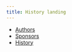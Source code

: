 ```yaml
---
title: History landing
---
```


- [Authors](authors.qmd)
- [Sponsors](distancesponsors.qmd)
- [History](distancehistory.qmd)